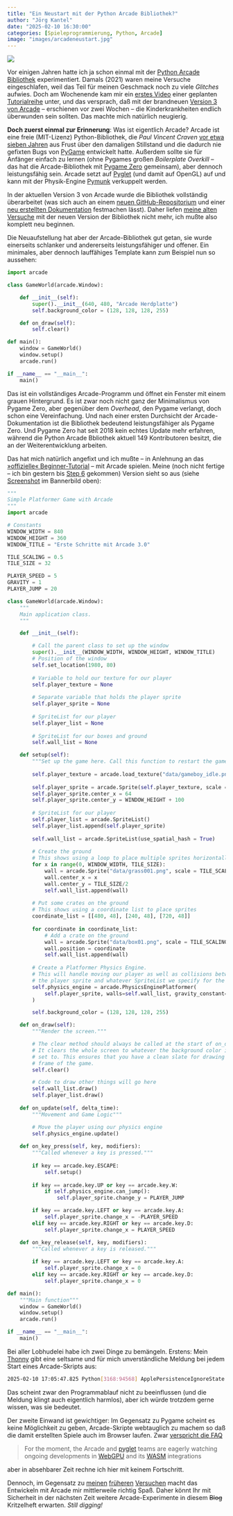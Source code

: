 ```yaml
---
title: "Ein Neustart mit der Python Arcade Bibliothek?"
author: "Jörg Kantel"
date: "2025-02-10 16:30:00"
categories: [Spieleprogrammierung, Python, Arcade]
image: "images/arcadeneustart.jpg"
---
```


[![](images/arcadeneustart-b.jpg)](https://www.flickr.com/photos/schockwellenreiter/54316831851/)

Vor einigen Jahren hatte ich ja schon einmal mit der [Python Arcade Bibliothek](http://cognitiones.kantel-chaos-team.de/multimedia/spieleprogrammierung/arcade.html) experimentiert. Damals (2021) waren meine Versuche eingeschlafen, weil das Teil für meinen Geschmack noch zu viele *Glitches* aufwies. Doch am Wochenende kam mir ein [erstes Video](https://www.youtube.com/watch?v=qf47Zqs2xSw) einer geplanten [Tutorialreihe](https://www.youtube.com/playlist?list=PL1P11yPQAo7qgk8uk_A5UxiTrMt6obCc5) unter, und das versprach, daß mit der brandneuen [Version&nbsp;3 von Arcade](https://github.com/pythonarcade/arcade) -- erschienen vor zwei Wochen -- die Kinderkrankheiten endlich überwunden sein sollten. Das machte mich natürlich neugierig.

**Doch zuerst einmal zur Erinnerung**: Was ist eigentlich Arcade? Arcade ist eine freie (MIT-Lizenz) Python-Bibliothek, die *Paul Vincent Craven* [vor etwa sieben Jahren](http://blog.schockwellenreiter.de/2018/05/2018051502.html) aus Frust über den damaligen Stillstand und die dadurch nie gefixten Bugs von [PyGame](http://cognitiones.kantel-chaos-team.de/multimedia/spieleprogrammierung/pygame.html) entwickelt hatte. Außerdem sollte sie für Anfänger einfach zu lernen (ohne Pygames großen *Boilerplate Overkill* – das hat die Arcade-Bibliothek mit [Pygame Zero](http://cognitiones.kantel-chaos-team.de/multimedia/spieleprogrammierung/pygamezero.html) gemeinsam), aber dennoch leistungsfähig sein. Arcade setzt auf [Pyglet](http://cognitiones.kantel-chaos-team.de/multimedia/spieleprogrammierung/pyglet.html) (und damit auf OpenGL) auf und kann mit der Physik-Engine [Pymunk](https://www.pymunk.org/en/latest/index.html) verkuppelt werden.

In der aktuellen Version&nbsp;3 von Arcade wurde die Bibliothek vollständig überarbeitet (was sich auch an einem [neuen GitHub-Repositorium](https://github.com/pythonarcade/arcade) und einer [neu erstellten Dokumentation](https://api.arcade.academy/en/latest/) festmachen lässt). Daher liefen [meine alten Versuche](http://blog.schockwellenreiter.de/2021/04/2021040701.html) mit der neuen Version der Bibliothek nicht mehr, ich mußte also komplett neu beginnen.

Die Neuaufstellung hat aber der Arcade-Bibliothek gut getan, sie wurde einerseits schlanker und andererseits leistungsfähiger und offener. Ein minimales, aber dennoch lauffähiges Template kann zum Beispiel nun so aussehen:

~~~python
import arcade

class GameWorld(arcade.Window):

    def __init__(self):
        super().__init__(640, 480, "Arcade Herdplatte")
        self.background_color = (128, 128, 128, 255)

    def on_draw(self):
        self.clear()

def main():
    window = GameWorld()
    window.setup()
    arcade.run()

if __name__ == "__main__":
    main()
~~~

Das ist ein vollständiges Arcade-Programm und öffnet ein Fenster mit einem grauen Hintergrund. Es ist zwar noch nicht ganz der Minimalismus von Pygame Zero, aber gegenüber dem *Overhead*, den Pygame verlangt, doch schon eine Vereinfachung. Und nach einer ersten Durchsicht der Arcade-Dokumentation ist die Bibliothek bedeutend leistungsfähiger als Pygame Zero. Und Pygame Zero hat seit 2018 kein echtes Update mehr erfahren, während die Python Arcade Bbliothek aktuell 149 Kontributoren besitzt, die an der Weiterentwicklung arbeiten.

Das hat mich natürlich angefixt und ich mußte -- in Anlehnung an das [»offizielle« Beginner-Tutorial](https://api.arcade.academy/en/latest/tutorials/platform_tutorial/index.html) -- mit Arcade spielen. Meine (noch nicht fertige -- ich bin gestern bis [Step&nbsp;6](https://api.arcade.academy/en/latest/tutorials/platform_tutorial/step_06.html) gekommen) Version sieht so aus (siehe [Screenshot](https://www.flickr.com/photos/schockwellenreiter/54316831851/) im Bannerbild oben):

~~~python
"""
Simple Platformer Game with Arcade
"""
import arcade

# Constants
WINDOW_WIDTH = 840
WINDOW_HEIGHT = 360
WINDOW_TITLE = "Erste Schritte mit Arcade 3.0"

TILE_SCALING = 0.5
TILE_SIZE = 32

PLAYER_SPEED = 5
GRAVITY = 1
PLAYER_JUMP = 20

class GameWorld(arcade.Window):
    """
    Main application class.
    """

    def __init__(self):

        # Call the parent class to set up the window
        super().__init__(WINDOW_WIDTH, WINDOW_HEIGHT, WINDOW_TITLE)
        # Position of the window
        self.set_location(1980, 80)
        
        # Variable to hold our texture for our player
        self.player_texture = None
        
        # Separate variable that holds the player sprite
        self.player_sprite = None
        
        # SpriteList for our player
        self.player_list = None
        
        # SpriteList for our boxes and ground
        self.wall_list = None

    def setup(self):
        """Set up the game here. Call this function to restart the game."""
        
        self.player_texture = arcade.load_texture("data/gameboy_idle.png")
        
        self.player_sprite = arcade.Sprite(self.player_texture, scale = 0.65)
        self.player_sprite.center_x = 64
        self.player_sprite.center_y = WINDOW_HEIGHT + 100
        
        # SpriteList for our player
        self.player_list = arcade.SpriteList()
        self.player_list.append(self.player_sprite)
        
        self.wall_list = arcade.SpriteList(use_spatial_hash = True)
        
        # Create the ground
        # This shows using a loop to place multiple sprites horizontally
        for x in range(0, WINDOW_WIDTH, TILE_SIZE):
            wall = arcade.Sprite("data/grass001.png", scale = TILE_SCALING)
            wall.center_x = x
            wall.center_y = TILE_SIZE/2
            self.wall_list.append(wall)
        
        # Put some crates on the ground
        # This shows using a coordinate list to place sprites
        coordinate_list = [[480, 48], [240, 48], [720, 48]]
        
        for coordinate in coordinate_list:
            # Add a crate on the ground
            wall = arcade.Sprite("data/box01.png", scale = TILE_SCALING)
            wall.position = coordinate
            self.wall_list.append(wall)
        
        # Create a Platformer Physics Engine.
        # This will handle moving our player as well as collisions between
        # the player sprite and whatever SpriteList we specify for the walls.
        self.physics_engine = arcade.PhysicsEnginePlatformer(
            self.player_sprite, walls=self.wall_list, gravity_constant=GRAVITY
        )

        self.background_color = (128, 128, 128, 255)

    def on_draw(self):
        """Render the screen."""

        # The clear method should always be called at the start of on_draw.
        # It clears the whole screen to whatever the background color is
        # set to. This ensures that you have a clean slate for drawing each
        # frame of the game.
        self.clear()

        # Code to draw other things will go here
        self.wall_list.draw()
        self.player_list.draw()
    
    def on_update(self, delta_time):
        """Movement and Game Logic"""

        # Move the player using our physics engine
        self.physics_engine.update()
    
    def on_key_press(self, key, modifiers):
        """Called whenever a key is pressed."""
        
        if key == arcade.key.ESCAPE:
            self.setup()
        
        if key == arcade.key.UP or key == arcade.key.W:
            if self.physics_engine.can_jump():
                self.player_sprite.change_y = PLAYER_JUMP

        if key == arcade.key.LEFT or key == arcade.key.A:
            self.player_sprite.change_x = -PLAYER_SPEED
        elif key == arcade.key.RIGHT or key == arcade.key.D:
            self.player_sprite.change_x = PLAYER_SPEED

    def on_key_release(self, key, modifiers):
        """Called whenever a key is released."""
        
        if key == arcade.key.LEFT or key == arcade.key.A:
            self.player_sprite.change_x = 0
        elif key == arcade.key.RIGHT or key == arcade.key.D:
            self.player_sprite.change_x = 0

def main():
    """Main function"""
    window = GameWorld()
    window.setup()
    arcade.run()

if __name__ == "__main__":
    main()
~~~

Bei aller Lobhudelei habe ich zwei Dinge zu bemängeln. Erstens: Mein [Thonny](http://cognitiones.kantel-chaos-team.de/programmierung/python/thonny.html) gibt eine seltsame und für mich unverständliche Meldung bei jedem Start eines Arcade-Skripts aus:

~~~bash
2025-02-10 17:05:47.825 Python[3168:94568] ApplePersistenceIgnoreState: Existing state will not be touched. New state will be written to /var/folders/bz/7v6zs8_x2rgb97_7tfb77x8h0000gp/T/org.python.python.savedState
~~~

Das scheint zwar den Programmablauf nicht zu beeinflussen (und die Meldung klingt auch eigentlich harmlos), aber ich würde trotzdem gerne wissen, was sie bedeutet.

Der zweite Einwand ist gewichtiger: Im Gegensatz zu Pygame scheint es keine Möglichkeit zu geben, Arcade-Skripte webtauglich zu machem so daß die damit erstellten Spiele auch im Browser laufen. Zwar [verspricht die FAQ](https://api.arcade.academy/en/latest/about/faq.html#can-arcade-run-on)

>For the moment, the Arcade and [pyglet](https://pyglet.readthedocs.io/en/development/) teams are eagerly watching ongoing developments in [WebGPU](https://developer.mozilla.org/en-US/docs/Web/API/WebGPU_API) and its [WASM](https://developer.mozilla.org/en-US/docs/WebAssembly) integrations

aber in absehbarer Zeit rechne ich hier mit keinem Fortschritt.

Dennoch, im Gegensatz zu [meinen](http://blog.schockwellenreiter.de/2021/04/2021040501.html) [früheren](http://blog.schockwellenreiter.de/2021/04/2021040701.html) [Versuchen](http://blog.schockwellenreiter.de/2021/04/2021040801.html) macht das Entwickeln mit Arcade mir mittlerweile richtig Spaß. Daher könnt Ihr mit Sicherheit in der nächsten Zeit weitere Arcade-Experimente in diesem ~~Blog~~ Kritzelheft erwarten. *Still digging!*
